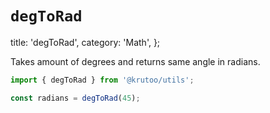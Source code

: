 # `degToRad`

  title: 'degToRad',
  category: 'Math',
};

Takes amount of degrees and returns same angle in radians.

```js
import { degToRad } from '@krutoo/utils';

const radians = degToRad(45);
```
